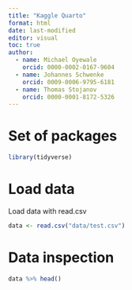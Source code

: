 ```yaml
---
title: "Kaggle Quarto"
format: html
date: last-modified
editor: visual
toc: true
author:
  - name: Michael Oyewale
    orcid: 0000-0002-0167-9604
  - name: Johannes Schwenke
    orcid: 0009-0006-9795-6181
  - name: Thomas Stojanov
    orcid: 0000-0001-8172-5326
---
```


# Set of packages

```r
library(tidyverse)
```

# Load data

Load data with read.csv

```r
data <- read.csv("data/test.csv")
```

# Data inspection

```r
data %>% head()
```
